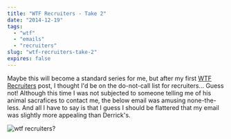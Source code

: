 ```yaml
---
title: "WTF Recruiters - Take 2"
date: "2014-12-19"
tags:
  - "wtf"
  - "emails"
  - "recruiters"
slug: "wtf-recruiters-take-2"
expires: false
---
```



Maybe this will become a standard series for me, but after my first [WTF Recruiters](/blog/wtf-recruiters/) post, I thought I'd be on the do-not-call list for recruiters... Guess not! Although this time I was not subjected to someone telling me of his animal sacrafices to contact me, the below email was amusing none-the-less. And all I have to say is that I guess I should be flattered that my email was slightly more appealing than Derrick's.

<img src={wtf.src} alt="wtf recruiters?" />

